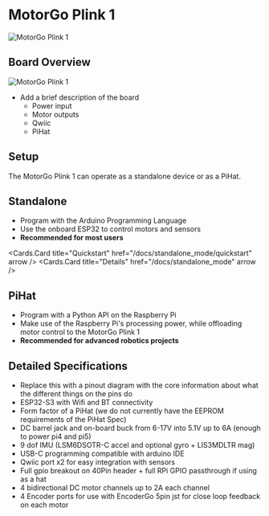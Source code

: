 

# MotorGo Plink 1
<Image src="../assets/plink_welcome.gif" alt="MotorGo Plink 1" width={400} height={400} />



## Board Overview


<Image src="../assets/plink_pin_diagram.png" alt="MotorGo Plink 1" width={600} height={600} />

* Add a brief description of the board
    * Power input
    * Motor outputs
    * Qwiic
    * PiHat

## Setup
The MotorGo Plink 1 can operate as a standalone device or as a PiHat.

<TwoColumns>

<Column>


## Standalone

* Program with the Arduino Programming Language
* Use the onboard ESP32 to control motors and sensors
* **Recommended for most users**

<Cards>

  <Cards.Card
    title="Quickstart"
    href="/docs/standalone_mode/quickstart"
    arrow
  />
  <Cards.Card
    title="Details"
    href="/docs/standalone_mode"
    arrow
  />

</Cards>

</Column>

<Column>

## PiHat
* Program with a Python API on the Raspberry Pi
* Make use of the Raspberry Pi's processing power, while offloading motor control to the MotorGo Plink 1
* **Recommended for advanced robotics projects**
<Cards>
  <Cards.Card
    title="Quickstart"
    href="/docs/pihat_mode/quickstart"
    arrow
  />
  <Cards.Card
    title="Details"
    href="/docs/pihat_mode"
    arrow
  />

</Cards>

</Column>

</TwoColumns>


## Detailed Specifications

* Replace this with a pinout diagram with the core information about what the different things on the pins do
* ESP32-S3 with Wifi and BT connectivity
* Form factor of a PiHat (we do not currently have the EEPROM requirements of the PiHat Spec)
* DC barrel jack and on-board buck from 6-17V into 5.1V up to 6A (enough to power pi4 and pi5)
* 9 dof IMU (LSM6DSOTR-C accel and optional gyro + LIS3MDLTR mag)
* USB-C programming compatible with arduino IDE
* Qwiic port x2 for easy integration with sensors
* Full gpio breakout on 40Pin header + full RPi GPIO passthrough if using as a hat
* 4 bidirectional DC motor channels up to 2A each channel
* 4 Encoder ports for use with EncoderGo 5pin jst for close loop feedback on each motor
